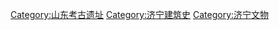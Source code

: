[[Category:山东考古遗址|Category:山东考古遗址]]
[[Category:济宁建筑史|Category:济宁建筑史]]
[[Category:济宁文物|Category:济宁文物]]